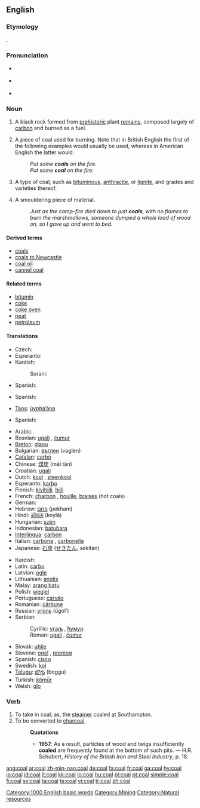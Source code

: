 ==English==

===Etymology===
{{etyl|ang}} {{term|col|lang=ang}}.

===Pronunciation===
* {{a|RP}} {{IPA|/kəʊl/}}
* {{a|General}} {{IPA|/kɒʊl/}}
* {{audio|en-us-coal.ogg|Audio (US)}}
*: {{rhymes|əʊl}}

===Noun===
{{wikipedia}}
{{en-noun|pl=coal|pl2=coals}}

# {{uncountable}} A black rock formed from [[prehistoric]] plant [[remains]], composed largely of [[carbon]] and burned as a fuel.
# {{countable}} A piece of coal used for burning. Note that in British English the first of the following examples would usually be used, whereas in American English the latter would.
#: ''Put some '''coals''' on the fire.''
#: ''Put some '''coal''' on the fire.''
# {{countable}} A type of coal, such as [[bituminous]], [[anthracite]], or [[lignite]], and grades and varieties thereof.
# {{countable}} A smouldering piece of material.
#: ''Just as the camp-fire died down to just '''coals''', with no flames to burn the marshmallows, someone dumped a whole load of wood on, so I gave up and went to bed.''

====Derived terms====
* [[coals]]
* [[coals to Newcastle]]
* [[coal oil]]
* [[cannel coal]]

====Related terms====
* [[bitumin]]
* [[coke]]
* [[coke oven]]
* [[peat]]
* [[petroleum]]

====Translations====
{{trans-top|uncountable: carbon rock}}
* Czech: {{t-|cs|uhlí|n}}
* Esperanto: {{t+|eo|terkarbo}}
* Kurdish:
*: Sorani: {{t|ku|خه‌ڵوزی به‌رد|tr=xelluzî berd|sc=KUchar}}
{{trans-mid}}
* Spanish: {{t+|es|carbón|m}}
{{trans-bottom}}

{{trans-top|countable: carbon rock}}
* Spanish: {{t+|es|carbón|m}}
{{trans-mid}}
* [[Taos]]: [[ùypha’ána]]
{{trans-bottom}}

{{trans-top|smouldering material}}
* Spanish: {{t+|es|brasa|f}}
{{trans-mid}}
{{trans-bottom}}

{{checktrans-top}}
* Arabic: {{Arab|[[فحم]]}}
* Bosnian: [[ugalj#Bosnian|ugalj]] {{m}}, [[ćumur#Bosnian|ćumur]] {{m}}
* [[Breton]]: [[glaou]]
* Bulgarian: [[въглен]] (vəglen) {{m}}
* [[Catalan]]: [[carbó]] {{m}}
* Chinese: [[煤炭]] (méi tàn)
* Croatian: [[ugalj#Croatian|ugalj]] {{m}}
* Dutch: [[kool]] {{m}}, [[steenkool]] {{m}}
* Esperanto: [[karbo]]
* Finnish: [[kivihiili]], [[hiili]]
* French: [[charbon]] {{m}}, [[houille]], [[braises]] {{f}} (hot coals)
* German: {{t+|de|Kohle}} {{f}}
* Hebrew: [[פחם]] (pekham) {{m}}
* Hindi: [[कोयला]] (koylā)
* Hungarian: [[szén]]
* Indonesian: [[batu]][[bara]]
* [[Interlingua]]: [[carbon]]
* Italian: [[carbone]] {{m}}, [[carbonella]] {{f}}
* Japanese: [[石炭]] ([[せきたん]], sekitan)
{{trans-mid}}
* Kurdish: {{t|ku|kumirr}} {{f}}
* Latin: [[carbo]] {{m}}
* Latvian: [[ogle]]
* Lithuanian: [[anglis]]
* Malay: [[arang batu]]
* Polish: [[węgiel]] {{m}}
* Portuguese: [[carvão]] {{m}}
* Romanian: [[cărbune]] {{m}}
* Russian: [[уголь]] (úgol’) {{m}}
* Serbian:
*: Cyrillic: [[угаљ#Serbian|угаљ]] {{m}}, [[ћумур#Serbian|ћумур]] {{m}}
*: Roman: [[ugalj#Serbian|ugalj]] {{m}}, [[ćumur#Serbian|ćumur]] {{m}}
* Slovak: [[uhlie]] {{n}}
* Slovene: [[ogel]] {{m}}, [[premog]] {{m}}
* Spanish: [[cisco]]
* Swedish: [[kol]]
* [[Telugu]]: [[బొగ్గు]] (boggu)
* Turkish: [[kömür]]
* Welsh: [[glo]] {{m}}
{{trans-bottom}}

===Verb===
{{en-verb}}

# To take in coal; as, the [[steamer]] coaled at Southampton.
# To be converted to [[charcoal]].
#: '''Quotations'''
#:* '''1957''': As a result, particles of wood and twigs insufficiently '''coaled''' are frequently found at the bottom of such pits. &mdash; H.R. Schubert, ''History of the British Iron and Steel Industry'', p. 18.

[[Category:1000 English basic words]]
[[Category:Mining]]
[[Category:Natural resources]]

[[ang:coal]]
[[ar:coal]]
[[zh-min-nan:coal]]
[[de:coal]]
[[fa:coal]]
[[fr:coal]]
[[ga:coal]]
[[hy:coal]]
[[io:coal]]
[[id:coal]]
[[it:coal]]
[[kk:coal]]
[[lo:coal]]
[[hu:coal]]
[[pl:coal]]
[[pt:coal]]
[[simple:coal]]
[[fi:coal]]
[[sv:coal]]
[[ta:coal]]
[[te:coal]]
[[vi:coal]]
[[tr:coal]]
[[zh:coal]]